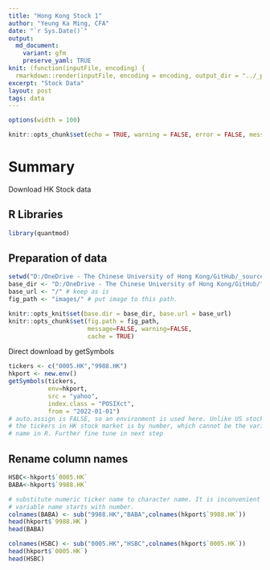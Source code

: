 ```yaml
---
title: "Hong Kong Stock 1"
author: "Yeung Ka Ming, CFA"
date: "`r Sys.Date()`"
output:
  md_document:
    variant: gfm
    preserve_yaml: TRUE
knit: (function(inputFile, encoding) {
  rmarkdown::render(inputFile, encoding = encoding, output_dir = "../_posts") })
excerpt: "Stock Data"
layout: post
tags: data
---
```

```r
options(width = 100)
```

```r
knitr::opts_chunk$set(echo = TRUE, warning = FALSE, error = FALSE, message = FALSE, fig.width = 10)
```

# Summary
Download HK Stock data

## R Libraries
```r
library(quantmod)
```

## Preparation of data
```r
setwd("D:/OneDrive - The Chinese University of Hong Kong/GitHub/_source")
base_dir <- "D:/OneDrive - The Chinese University of Hong Kong/GitHub/" # i.e. where the jekyll blog is on the hard drive.
base_url <- "/" # keep as is
fig_path <- "images/" # put image to this path.

knitr::opts_knit$set(base.dir = base_dir, base.url = base_url)
knitr::opts_chunk$set(fig.path = fig_path,
                      message=FALSE, warning=FALSE,
                      cache = TRUE) 
```

Direct download by getSymbols
``` r
tickers <- c("0005.HK","9988.HK")
hkport <- new.env()
getSymbols(tickers, 
           env=hkport, 
           src = "yahoo",
           index.class = "POSIXct",
           from = "2022-01-01")
# auto.assign is FALSE, so an environment is used here. Unlike US stocks,
# the tickers in HK stock market is by number, which cannot be the variable
# name in R. Further fine tune in next step
```

## Rename column names
```r
HSBC<-hkport$`0005.HK`
BABA<-hkport$`9988.HK`

# substitute numeric ticker name to character name. It is inconvenient to handle
# variable name starts with number.
colnames(BABA) <- sub("9988.HK","BABA",colnames(hkport$`9988.HK`))
head(hkport$`9988.HK`)
head(BABA)

colnames(HSBC) <- sub("0005.HK","HSBC",colnames(hkport$`0005.HK`))
head(hkport$`0005.HK`)
head(HSBC)
```